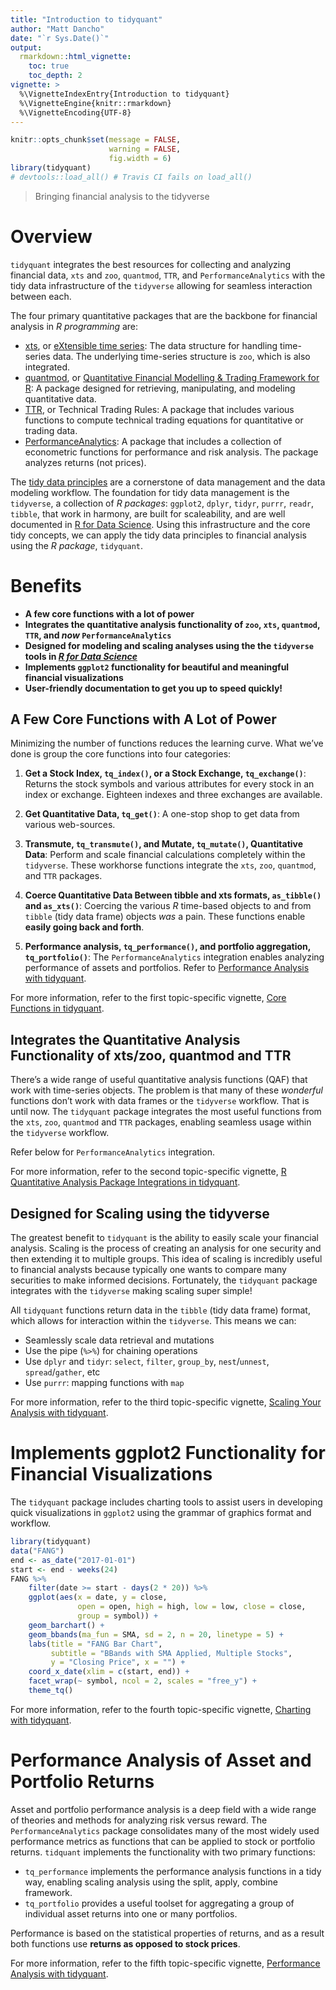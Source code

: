 ```yaml
---
title: "Introduction to tidyquant"
author: "Matt Dancho"
date: "`r Sys.Date()`"
output: 
  rmarkdown::html_vignette:
    toc: true
    toc_depth: 2
vignette: >
  %\VignetteIndexEntry{Introduction to tidyquant}
  %\VignetteEngine{knitr::rmarkdown}
  %\VignetteEncoding{UTF-8}
---
```


```r
knitr::opts_chunk$set(message = FALSE,
                      warning = FALSE,
                      fig.width = 6)
library(tidyquant)
# devtools::load_all() # Travis CI fails on load_all()
```

> Bringing financial analysis to the tidyverse

# Overview

`tidyquant` integrates the best resources for collecting and analyzing financial data, `xts` and `zoo`, `quantmod`, `TTR`, and `PerformanceAnalytics` with the tidy data infrastructure of the `tidyverse` allowing for seamless interaction between each. 

The four primary quantitative packages that are the backbone for financial analysis in _R programming_ are: 

* [xts](https://CRAN.R-project.org/package=xts), or [eXtensible time series](http://joshuaulrich.github.io/xts/index.html): The data structure for handling time-series data. The underlying time-series structure is `zoo`, which is also integrated.
* [quantmod](https://CRAN.R-project.org/package=quantmod), or [Quantitative Financial Modelling & Trading Framework for R](http://www.quantmod.com/): A package designed for retrieving, manipulating, and modeling quantitative data.
* [TTR](https://CRAN.R-project.org/package=TTR), or Technical Trading Rules: A package that includes various functions to compute technical trading equations for quantitative or trading data.
* [PerformanceAnalytics](https://CRAN.R-project.org/package=PerformanceAnalytics): A package that includes a collection of econometric functions for performance and risk analysis. The package analyzes returns (not prices).

The [tidy data principles](https://www.jstatsoft.org/article/view/v059i10) are a cornerstone of data management and the data modeling workflow. The foundation for tidy data management is the `tidyverse`, a collection of _R packages_: `ggplot2`, `dplyr`, `tidyr`, `purrr`, `readr`, `tibble`, that work in harmony, are built for scaleability, and are well documented in [R for Data Science](http://r4ds.had.co.nz/). Using this infrastructure and the core tidy concepts, we can apply the tidy data principles to financial analysis using the _R package_, `tidyquant`. 


# Benefits

* __A few core functions with a lot of power__
* __Integrates the quantitative analysis functionality of `zoo`, `xts`, `quantmod`, `TTR`, and _now_ `PerformanceAnalytics`__
* __Designed for modeling and scaling analyses using the the `tidyverse` tools in [_R for Data Science_](http://r4ds.had.co.nz/)__
* __Implements `ggplot2` functionality for beautiful and meaningful financial visualizations__
* __User-friendly documentation to get you up to speed quickly!__

## A Few Core Functions with A Lot of Power

Minimizing the number of functions reduces the learning curve. What we've done is group the core functions into four categories: 

  1. __Get a Stock Index, `tq_index()`, or a Stock Exchange, `tq_exchange()`__: Returns the stock symbols and various attributes for every stock in an index or exchange. Eighteen indexes and three exchanges are available.

  2. __Get Quantitative Data, `tq_get()`__: A one-stop shop to get data from various web-sources. 

  3. __Transmute, `tq_transmute()`, and Mutate, `tq_mutate()`, Quantitative Data__: Perform and scale financial calculations completely within the `tidyverse`. These workhorse functions integrate the `xts`, `zoo`, `quantmod`, and `TTR` packages. 

  4. __Coerce Quantitative Data Between tibble and xts formats, `as_tibble()` and `as_xts()`__: Coercing the various _R_ time-based objects to and from `tibble` (tidy data frame) objects _was_ a pain. These functions enable __easily going back and forth__.
  
  5. __Performance analysis, `tq_performance()`, and portfolio aggregation, `tq_portfolio()`__: The `PerformanceAnalytics` integration enables analyzing performance of assets and portfolios. Refer to [Performance Analysis with tidyquant](TQ05-performance-analysis-with-tidyquant.html).

For more information, refer to the first topic-specific vignette, [Core Functions in tidyquant](TQ01-core-functions-in-tidyquant.html).

## Integrates the Quantitative Analysis Functionality of xts/zoo, quantmod and TTR

There's a wide range of useful quantitative analysis functions (QAF) that work with time-series objects. The problem is that many of these _wonderful_ functions don't work with data frames or the `tidyverse` workflow. That is until now. The `tidyquant` package integrates the most useful functions from the `xts`, `zoo`, `quantmod` and `TTR` packages, enabling seamless usage within the `tidyverse` workflow. 

Refer below for `PerformanceAnalytics` integration.

For more information, refer to the second topic-specific vignette, [R Quantitative Analysis Package Integrations in tidyquant](TQ02-quant-integrations-in-tidyquant.html).

## Designed for Scaling using the tidyverse

The greatest benefit to `tidyquant` is the ability to easily scale your financial analysis. Scaling is the process of creating an analysis for one security and then extending it to multiple groups. This idea of scaling is incredibly useful to financial analysts because typically one wants to compare many securities to make informed decisions. Fortunately, the `tidyquant` package integrates with the `tidyverse` making scaling super simple!

All `tidyquant` functions return data in the `tibble` (tidy data frame) format, which allows for interaction within the `tidyverse`. This means we can:

* Seamlessly scale data retrieval and mutations
* Use the pipe (`%>%`) for chaining operations
* Use `dplyr` and `tidyr`: `select`, `filter`, `group_by`, `nest`/`unnest`, `spread`/`gather`, etc
* Use `purrr`: mapping functions with `map`

For more information, refer to the third topic-specific vignette, [Scaling Your Analysis with tidyquant](TQ03-scaling-and-modeling-with-tidyquant.html).

# Implements ggplot2 Functionality for Financial Visualizations

The `tidyquant` package includes charting tools to assist users in developing quick visualizations in `ggplot2` using the grammar of graphics format and workflow. 

```r
library(tidyquant)
data("FANG")
end <- as_date("2017-01-01")
start <- end - weeks(24)
FANG %>%
    filter(date >= start - days(2 * 20)) %>%
    ggplot(aes(x = date, y = close, 
               open = open, high = high, low = low, close = close, 
               group = symbol)) +
    geom_barchart() +
    geom_bbands(ma_fun = SMA, sd = 2, n = 20, linetype = 5) +
    labs(title = "FANG Bar Chart", 
         subtitle = "BBands with SMA Applied, Multiple Stocks", 
         y = "Closing Price", x = "") + 
    coord_x_date(xlim = c(start, end)) +
    facet_wrap(~ symbol, ncol = 2, scales = "free_y") +
    theme_tq()
```


For more information, refer to the fourth topic-specific vignette, [Charting with tidyquant](TQ04-charting-with-tidyquant.html).


# Performance Analysis of Asset and Portfolio Returns

Asset and portfolio performance analysis is a deep field with a wide range of theories and methods for analyzing risk versus reward. The `PerformanceAnalytics` package consolidates many of the most widely used performance metrics as functions that can be applied to stock or portfolio returns. `tidquant` implements the functionality with two primary functions:

* `tq_performance` implements the performance analysis functions in a tidy way, enabling scaling analysis using the split, apply, combine framework.
* `tq_portfolio` provides a useful toolset for aggregating a group of individual asset returns into one or many portfolios. 

Performance is based on the statistical properties of returns, and as a result both functions use __returns as opposed to stock prices__.

For more information, refer to the fifth topic-specific vignette, [Performance Analysis with tidyquant](TQ05-performance-analysis-with-tidyquant.html).
